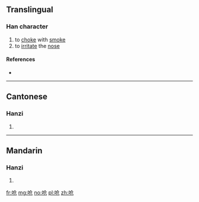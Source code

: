 {{also|嗆}}
==Translingual==

===Han character===
{{Han char|rn=30|rad=口|as=04|sn=7|four=|canj=ROSU|ids=⿰口仓}}

# to [[choke]] with [[smoke]]
# to [[irritate]] the [[nose]]

====References====
* {{Han ref|kx=0181.191|hdz=10592.060|uh=545B|ud=21595}}

----

==Cantonese==

===Hanzi===
{{yue-hanzi|jyut=|y=cheung1|tra=嗆}}

# {{defn|lang=yue|sort=口04}}

----

==Mandarin==

===Hanzi===
{{cmn-hanzi|tra=嗆|pin=[[qiāng]] ([[qiang1]]), [[qiàng]] ([[qiang4]])|wg=ch'iang<sup>1</sup>, ch'iang<sup>4</sup>}}

# {{defn|lang=cmn|sort=口04}}

[[fr:呛]]
[[mg:呛]]
[[no:呛]]
[[pl:呛]]
[[zh:呛]]